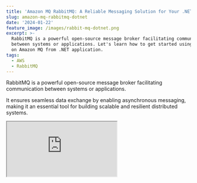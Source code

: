 ```yaml
---
title: 'Amazon MQ RabbitMQ: A Reliable Messaging Solution for Your .NET Projects'
slug: amazon-mq-rabbitmq-dotnet
date: '2024-01-22'
feature_image: /images/rabbit-mq-dotnet.png
excerpt: >-
  RabbitMQ is a powerful open-source message broker facilitating communication
  between systems or applications. Let's learn how to get started using RabbitMQ
  on Amazon MQ from .NET application.
tags:
  - AWS
  - RabbitMQ
---
```

RabbitMQ is a powerful open-source message broker facilitating communication between systems or applications.

It ensures seamless data exchange by enabling asynchronous messaging, making it an essential tool for building scalable and resilient distributed systems.

<iframe src="https://www.youtube.com/embed/4DDAGsXrNAQ?feature=oembed" />

In this post, we will learn how to set up RabbitMQ and start using it from a .NET application to send and receive messages.

_This article is sponsored by AWS and is part of my_ <BlogLink
  href="/blog/tag"
  title="Tag"
  description="Read this interesting blog post"
  authorImage="/images/logo-512x512-24.png"
  authorName="Rahul Nath"
  authorTitle="Rahul Pulikkot Nath"
  featureImage="/images/default-feature.jpg"
/>_._

## Setting Up RabbitMQ

RabbitMQ can be hosted through self-hosted deployments, major cloud providers, containerization with Docker and Kubernetes, managed RabbitMQ providers, etc, offering a wide range of options from complete control to fully managed solutions.

For this post, I will use Amazon MQ, a managed message broker service that supports ActiveMQ and RabbitMQ engine types.

However, you can use [one of the various options that RabbitMQ provides](https://www.rabbitmq.com/download.html) to host your instance, including a local Docker instance.

### Creating RabbitMQ broker on Amazon MQ

[Amazon MQ](https://docs.aws.amazon.com/amazon-mq/latest/developer-guide/welcome.html) is a fully managed message broker service on AWS that supports popular messaging protocols, providing compatibility, reliability, scalability, and security for distributed applications.

Amazon MQ supports Apache ActiveMQ and RabbitMQ engine types.

To create a RabbitMQ message broker, navigate to Amazon MQ in the AWS Console.

Create a new broker and choose RabbitMQ as the broker engine type, as shown below.

![Create a new Amazon MQ broker using the RabbitMQ broker type.](/images/image-1.png)

Create a new Amazon MQ broker using the RabbitMQ broker type.

It then prompts you to choose the deployment mode.

-   **Single-instance broker** → one broker in one Availability Zone, mainly used for development and testing.
-   **Cluster deployment** → logical grouping of three RabbitMQ broker nodes behind a Network Load Balancer, each sharing users, queues, and a distributed state across multiple Availability Zones

![Choose the deployment mode for Amazon MQ Rabbit broker instance - choose between single instance and cluster.](/images/image-2.png)

Choose the deployment mode for Amazon MQ Rabbit broker instance - choose between single instance and cluster.

For purposes of this blog post, I am using a Single instance. However, choose Cluster deployment if you are setting up a production workload.

Once done you can configure the broker name, the instance type, username/password and other advanced configuration required.

![Configure RabbitMQ setting in Amazon MQ.](/images/image-3.png)

Configure RabbitMQ setting in Amazon MQ.

Review and create the RabbitMQ broker instance.

![RabbitMQ broker instance up and running and the details as from the AWS console.](/images/image-5.png)

RabbitMQ broker instance up and running and the details as from the AWS console.

## Creating .NET Application To Send/Receive Messages From RabbitMQ

RabbitMQ is a message broker.

This means you would typically have a sender/producer and a receiver/consumer when building applications on it. The sender sends messages, and the receiver receives and processes them.

To start using the RabbitMQ broker instance set up above, let's first create two console applications - Send and Receive.

To connect and send/receive messages from RabbitMQ, we will use a NuGet package - [RabbitMQ.Client](https://www.nuget.org/packages/RabbitMQ.Client).

Below is a Powershell script to create the Send and Receive .NET console applications and add the required NuGet packages.

It creates a solution file, creates a Send console app with the start-up file as `Send.cs` , adds the NuGet package. It also creates a Receive console app with the start-up file `Receive.cs` and the required packages.

```powershell
# Step 1: Create a new .NET solution
dotnet new sln -n rabbitmq-hello-world

# Step 2: Create the 'Send' console application
dotnet new console -n Send
dotnet add Send/Send.csproj package RabbitMQ.Client
dotnet sln rabbitmq-hello-world.sln add Send/Send.csproj
mv Send/Program.cs Send/Send.cs

# Step 3: Create the 'Receive' console application
dotnet new console -n Receive
dotnet add Receive/Receive.csproj package RabbitMQ.Client
dotnet sln rabbitmq-hello-world.sln add Receive/Receive.csproj
mv Receive/Program.cs Receive/Receive.cs
```

## Core Connection Concepts With RabbitMQ

The two core concepts that you need to know in terms of connecting with RabbitMQ are

-   **Connection:** This represents the TCP connection between your application and the RabbitMQ broker.
-   **Channels:** A virtual connection within a connection**.** Used for specific tasks like publishing, consuming, and declaring queues and exchanges. Channels help organize and optimize communication between your application and the broker.

Since it's undesirable to have multiple TCP connections open at the same time from our applications to RabbitMQ, we can create one Connection and then use Channels to open lightweight connections with the broker.

Channels in RabbitMQ support efficient multiplexing, isolation, resource management, concurrency, and performance optimization while still sharing the same underlying TCP connection.

## Connecting .NET Application with RabbitMQ

To connect to RabbitMQ, let's use the `ConnectionFactory` from the `RabbitMQ.Client` NuGet package to create a new TCP Connection.

```csharp
var factory = new ConnectionFactory
{
    Uri = new Uri("amqps:/b-71e1955a-1942-47e2-9e49-xxxxxxxxxxxx.mq.ap-southeast-2.amazonaws.com"),
    Port = 5671,
    UserName = "<USERNAME FROM CONFIGURATION FILE>",
    Password = "<PASSWORD FROM CONFIGURATION FILE>"
};
using var connection = factory.CreateConnection();
using var channel = connection.CreateModel();
```

The above code specifies the `Uri` to connect to the RabbitMQ instance in Amazon MQ and specify the username/password we used when configuring the RabbitMQ broker instance.

Using the Connection, it creates a Channel (referred to as Model in .NET speak), using the `CreateModel` function.

The Channel instance can then be used to send or receive messages from the RabbitMQ instance.

### Creating a Queue in RabbitMQ From .NET Application

We first need to create a Queue to send or receive messages from RabbitMQ.

A Queue in RabbitMQ is a named message buffer that temporarily stores messages sent by producers and delivers them to consumers.

```csharp
channel.QueueDeclare(queue: "hello",
    durable: false,
    exclusive: false,
    autoDelete: false,
    arguments: null);
```

The above code uses the `QueueDeclare` function on the channel instance to create a simple queue.

Creating a Queue is an idempotent operation.

It means a new Queue is created only if it does not already exist. So it's safe to have this same code in both our Send/Receive applications since we cannot guarantee which one will run first, and we need the Queue to exist regardless of the order in which they are run.

We can now use this Queue to send/receive messages from our .NET application.

### Sending Messages to RabbitMQ From .NET Application

To send a message to RabbitMQ, we can use the `BasicPublish` method on the channel instance.

Below we get the message text to send from the console and send it as the message body.

```csharp
string? message = null;
do
{
    Console.WriteLine("Enter Message. Press [enter] to exit.");
    message = Console.ReadLine();
    if (!string.IsNullOrEmpty(message))
        SendMessage(message, channel);
} while (!string.IsNullOrEmpty(message));

void SendMessage(string s, IModel channel)
{
    var body = Encoding.UTF8.GetBytes(s);

    channel.BasicPublish(exchange: string.Empty,
        routingKey: "hello",
        basicProperties: null,
        body: body);
    Console.WriteLine($" [x] Sent {s}");
}
```

Note that we specify the `exchange` as empty and `routingKey` as the queue name. This uses the [default exchange](https://www.rabbitmq.com/tutorials/amqp-concepts.html#exchange-default) that's available as part of RabbitMQ.

In a future blog post, we will learn more about Exchanges and the different types.

### Receive Messages From RabbitMQ From .NET Application

With the message published successfully we are now ready to add in our first consumer/receiver for this message.

The `channel` instance provides a `BasicConsumer` method to register a consumer instance to a queue.

```csharp
Console.WriteLine(" [*] Waiting for messages.");

var consumer = new EventingBasicConsumer(channel);
consumer.Received += (model, ea) =>
{
    var body = ea.Body.ToArray();
    var message = Encoding.UTF8.GetString(body);
    Console.WriteLine($" [x] Received {message}");
};
channel.BasicConsume(queue: "hello",
    autoAck: true,
    consumer: consumer);

Console.WriteLine(" Press [enter] to exit.");
Console.ReadLine();
```

The RabbitMQ.Client NuGet package provides a `EventingBasicConsumer` class we can use to handle the message processing.

The above code sets up the `Received` event handler with the function to process the message, in this case, writing the message body to the console.

![Send and Receive applications in action, working with Amazon MQ RabbitMQ.](/images/rabbitmq-hello.gif)

Send and Receive applications in action, working with Amazon MQ RabbitMQ.

`Send >` 'Have a great day 😀'
